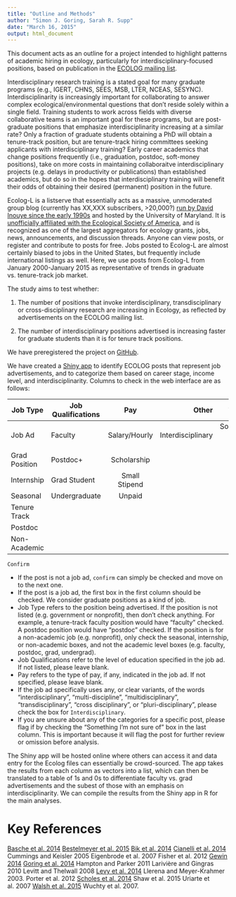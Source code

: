 ```yaml
---
title: "Outline and Methods"
author: "Simon J. Goring, Sarah R. Supp"
date: "March 16, 2015"
output: html_document
---
```


This document acts as an outline for a project intended to highlight patterns of academic hiring in ecology, particularly for interdisciplinary-focused positions, based on publication in the [ECOLOG mailing list](https://listserv.umd.edu/archives/ecolog-l.html).

Interdisciplinary research training is a stated goal for many graduate programs (e.g., IGERT, CHNS, SEES, MSB, LTER, NCEAS, SESYNC). Interdisciplinarity is increasingly important for collaborating to answer complex ecological/environmental questions that don't reside solely within a single field. Training students to work across fields with diverse collaborative teams is an important goal for these programs, but are post-graduate positions that emphasize interdisciplinarity increasing at a similar rate? Only a fraction of graduate students obtaining a PhD will obtain a tenure-track position, but are tenure-track hiring committees seeking applicants with interdisciplinary training? Early career academics that change positions frequently (i.e., graduation, postdoc, soft-money positions), take on more costs in maintaining collaboraitve interdisciplinary projects (e.g. delays in productivity or publications) than established academics, but do so in the hopes that interdisciplinary training will benefit their odds of obtaining their desired (permanent) position in the future. 

Ecolog-L is a listserve that essentially acts as a massive, unmoderated group blog (currently has XX,XXX subscribers, >20,000?) [run by David Inouye since the early 1990s](https://dynamicecology.wordpress.com/2013/02/22/whats-ecolog-l-for-and-how-can-we-make-it-better/) and hosted by the University of Maryland. It is [unofficially affiliated with the Ecological Society of America](http://esa.org/history/a-note-on-the-history-of-the-ecolog-listserv/), and is recognized as one of the largest aggregators for ecology grants, jobs, news, announcements, and discussion threads. Anyone can view posts, or register and contribute to posts for free. Jobs posted to Ecolog-L are almost certainly biased to jobs in the United States, but frequently include international listings as well. Here, we use posts from Ecolog-L from January 2000-January 2015 as representative of trends in graduate vs. tenure-track job market.

The study aims to test whether:

1. The number of positions that invoke interdisciplinary, transdisciplinary or cross-disciplinary research are increasing in Ecology, as reflected by advertisements on the ECOLOG mailing list.

2. The number of interdisciplinary positions advertised is increasing faster for graduate students than it is for tenure track positions.

We have preregistered the project on [GitHub](https://github.com/SimonGoring/ESA_2015_Interdisciplinary/blob/master/project_preregistration.Rmd).

We have created a [Shiny app](https://github.com/SimonGoring/ESA_Shiny) to identify ECOLOG posts that represent job advertisements, and to categorize them based on career stage, income level, and interdisciplinarity. Columns to check in the web interface are as follows:

| Job Type     | Job Qualifications | Pay           | Other             | Are You Sure?               |
| ------------ | ------------------ |:-------------:| -----------------:| ---------------------------:|
| Job Ad       | Faculty            | Salary/Hourly | Interdisciplinary | Something I'm not sure of   |
| Grad Position| Postdoc+           | Scholarship   |                   |                             |
| Internship   | Grad Student       | Small Stipend |                   |                             |
| Seasonal     | Undergraduate      | Unpaid        |                   |                             |
| Tenure Track |                    |               |                   |                             |
| Postdoc      |                    |               |                   |                             |
| Non-Academic |                    |               |                   |                             |
`Confirm`

* If the post is not a job ad, `confirm` can simply be checked and move on to the next one.
* If the post is a job ad, the first box in the first column should be checked. We consider graduate positions as a kind of job.
* Job Type refers to the position being advertised. If the position is not listed (e.g. government or nonprofit), then don't check anything. For example, a tenure-track faculty position would have "faculty" checked. A postdoc position would have "postdoc" checked. If the position is for a non-academic job (e.g. nonprofit), only check the seasonal, internship, or non-academic boxes, and not the academic level boxes (e.g. faculty, postdoc, grad, undergrad).
* Job Qualifications refer to the level of education specified in the job ad. If not listed, please leave blank.
* Pay refers to the type of pay, if any, indicated in the job ad. If not specified, please leave blank.
* If the job ad specifically uses any, or clear variants, of the words "interdisciplinary", "multi-discipline", "multidisciplinary", "transdisciplinary", "cross disciplinary", or "pluri-disciplinary", please check the box for `Interdisciplinary`.
* If you are unsure about any of the categories for a specific post, please flag if by checking the "Something I'm not sure of" box in the last column. This is important because it will flag the post for further review or omission before analysis.

The Shiny app will be hosted online where others can access it and data entry for the Ecolog files can essentially be crowd-sourced. The app takes the results from each column as vectors into a list, which can then be translated to a table of 1s and 0s to differentiate faculty vs. grad advertisements and the subest of those with an emphasis on interdisciplinarity. We can compile the results from the Shiny app in R for the main analyses.


Key References
===============
[Basche et al. 2014](http://www.jswconline.org/content/69/6/176A.extract)
[Bestelmeyer et al. 2015](http://www.esajournals.org/doi/abs/10.1890/140130)
[Bik et al. 2014](http://journals.plos.org/plosbiology/article?id=10.1371/journal.pbio.1001884)
[Cianelli et al. 2014](http://icesjms.oxfordjournals.org/content/early/2014/04/29/icesjms.fsu067)
Cummings and Keisler 2005 
Eigenbrode et al. 2007
Fisher et al. 2012
[Gewin 2014](http://www.nature.com/naturejobs/science/articles/10.1038/nj7509-371a)
[Goring et al. 2014](http://www.esajournals.org/doi/pdf/10.1890/120370)
Hampton and Parker 2011
Larivière and Gingras 2010
Levitt and Thelwall 2008
[Levy et al. 2014](http://www.esajournals.org/doi/abs/10.1890/130019)
Llerena and Meyer-Krahmer 2003. 
Porter et al. 2012
[Scholes et al. 2014](http://www.esajournals.org/doi/abs/10.1890/0012-9623-95.4.435)
Shaw et al. 2015
Uriarte et al. 2007
[Walsh et al. 2015](http://ascelibrary.org/doi/abs/10.1061/(ASCE)WR.1943-5452.0000514)
Wuchty et al. 2007.